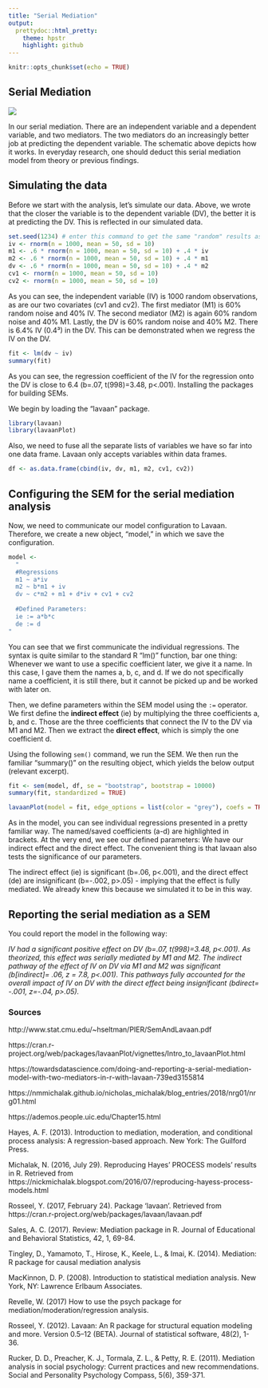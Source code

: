 ```yaml
---
title: "Serial Mediation"
output:
  prettydoc::html_pretty:
    theme: hpstr
    highlight: github
---
```


```r
knitr::opts_chunk$set(echo = TRUE)
```

## Serial Mediation

![](serial-mediation.png)


In our serial mediation. There are an independent variable and a dependent variable, and two mediators. The two mediators do an increasingly better job at predicting the dependent variable. The schematic above depicts how it works. In everyday research, one should deduct this serial mediation model from theory or previous findings.

## Simulating the data

Before we start with the analysis, let's simulate our data. Above, we wrote that the closer the variable is to the dependent variable (DV), the better it is at predicting the DV. This is reflected in our simulated data.

```r
set.seed(1234) # enter this command to get the same "random" results as I do here.
iv <- rnorm(n = 1000, mean = 50, sd = 10)
m1 <- .6 * rnorm(n = 1000, mean = 50, sd = 10) + .4 * iv
m2 <- .6 * rnorm(n = 1000, mean = 50, sd = 10) + .4 * m1
dv <- .6 * rnorm(n = 1000, mean = 50, sd = 10) + .4 * m2
cv1 <- rnorm(n = 1000, mean = 50, sd = 10)
cv2 <- rnorm(n = 1000, mean = 50, sd = 10)
```

As you can see, the independent variable (IV) is 1000 random observations, as are our two covariates (cv1 and cv2). The first mediator (M1) is 60% random noise and 40% IV. The second mediator (M2) is again 60% random noise and 40% M1. Lastly, the DV is 60% random noise and 40% M2. There is 6.4% IV (0.4³) in the DV. This can be demonstrated when we regress the IV on the DV.

```r
fit <- lm(dv ~ iv)
summary(fit)
```

As you can see, the regression coefficient of the IV for the regression onto the DV is close to 6.4 (b=.07, t(998)=3.48, p<.001).
Installing the packages for building SEMs.

We begin by loading the "lavaan" package.

```r
library(lavaan)
library(lavaanPlot)
```

Also, we need to fuse all the separate lists of variables we have so far into one data frame. Lavaan only accepts variables within data frames.

```r
df <- as.data.frame(cbind(iv, dv, m1, m2, cv1, cv2))
```

## Configuring the SEM for the serial mediation analysis
Now, we need to communicate our model configuration to Lavaan. Therefore, we create a new object, “model,” in which we save the configuration.

```r
model <-
  "
  #Regressions
  m1 ~ a*iv
  m2 ~ b*m1 + iv
  dv ~ c*m2 + m1 + d*iv + cv1 + cv2
  
  #Defined Parameters:
  ie := a*b*c
  de := d
"
```

You can see that we first communicate the individual regressions. The syntax is quite similar to the standard R “lm()” function, bar one thing: Whenever we want to use a specific coefficient later, we give it a name. In this case, I gave them the names a, b, c, and d. If we do not specifically name a coefficient, it is still there, but it cannot be picked up and be worked with later on.

Then, we define parameters within the SEM model using the `:=` operator. We first define the **indirect effect** (ie) by multiplying the three coefficients a, b, and c. Those are the three coefficients that connect the IV to the DV via M1 and M2. Then we extract the **direct effect**, which is simply the one coefficient d.

Using the following `sem()` command, we run the SEM. We then run the familiar “summary()” on the resulting object, which yields the below output (relevant excerpt).

```r
fit <- sem(model, df, se = "bootstrap", bootstrap = 10000)
summary(fit, standardized = TRUE)
```


```r
lavaanPlot(model = fit, edge_options = list(color = "grey"), coefs = TRUE, sig = .05)

```

As in the model, you can see individual regressions presented in a pretty familiar way. The named/saved coefficients (a-d) are highlighted in brackets. At the very end, we see our defined parameters: We have our indirect effect and the direct effect. The convenient thing is that lavaan also tests the significance of our parameters. 

The indirect effect (ie) is significant (b=.06, p<.001), and the direct effect (de) are insignificant (b=-.002, p>.05) - implying that the effect is fully mediated. We already knew this because we simulated it to be in this way.

## Reporting the serial mediation as a SEM
You could report the model in the following way:

*IV had a significant positive effect on DV (b=.07, t(998)=3.48, p<.001). As theorized, this effect was serially mediated by M1 and M2. The indirect pathway of the effect of IV on DV via M1 and M2 was significant (b[indirect]= .06, z = 7.8, p<.001). This pathways fully accounted for the overall impact of IV on DV with the direct effect being insignificant (bdirect= -.001, z=-.04, p>.05).*

### Sources

http://www.stat.cmu.edu/~hseltman/PIER/SemAndLavaan.pdf

https://cran.r-project.org/web/packages/lavaanPlot/vignettes/Intro_to_lavaanPlot.html

https://towardsdatascience.com/doing-and-reporting-a-serial-mediation-model-with-two-mediators-in-r-with-lavaan-739ed3155814

https://nmmichalak.github.io/nicholas_michalak/blog_entries/2018/nrg01/nrg01.html

https://ademos.people.uic.edu/Chapter15.html

Hayes, A. F. (2013). Introduction to mediation, moderation, and conditional process analysis: A regression-based approach. New York: The Guilford Press.

Michalak, N. (2016, July 29). Reproducing Hayes' PROCESS models' results in R. Retrieved from https://nickmichalak.blogspot.com/2016/07/reproducing-hayess-process-models.html

Rosseel, Y. (2017, February 24). Package ‘lavaan'. Retrieved from https://cran.r-project.org/web/packages/lavaan/lavaan.pdf

Sales, A. C. (2017). Review: Mediation package in R. Journal of Educational and Behavioral Statistics, 42, 1, 69-84.

Tingley, D., Yamamoto, T., Hirose, K., Keele, L., & Imai, K. (2014). Mediation: R package for causal mediation analysis

MacKinnon, D. P. (2008). Introduction to statistical mediation analysis. New York, NY: Lawrence Erlbaum Associates.

Revelle, W. (2017) How to use the psych package for mediation/moderation/regression analysis.

Rosseel, Y. (2012). Lavaan: An R package for structural equation modeling and more. Version 0.5–12 (BETA). Journal of statistical software, 48(2), 1-36.

Rucker, D. D., Preacher, K. J., Tormala, Z. L., & Petty, R. E. (2011). Mediation analysis in social psychology: Current practices and new recommendations. Social and Personality Psychology Compass, 5(6), 359-371.
